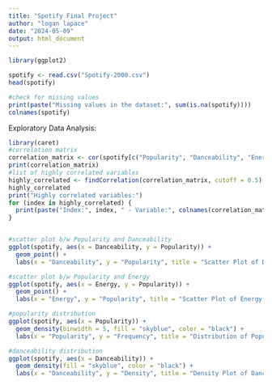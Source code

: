 ```yaml
---
title: "Spotify Final Project"
author: "logan lapace"
date: "2024-05-09"
output: html_document
---
```


```r
library(ggplot2)
```

```r
spotify <- read.csv("Spotify-2000.csv")
head(spotify)

#check for missing values
print(paste("Missing values in the dataset:", sum(is.na(spotify))))
colnames(spotify)
```


Exploratory Data Analysis:


```r
library(caret)
#correlation matrix
correlation_matrix <- cor(spotify[c("Popularity", "Danceability", "Energy", "Loudness..dB.", "Liveness", "Valence", "Acousticness", "Speechiness")])
print(correlation_matrix)
#list of highly correlated variables
highly_correlated <- findCorrelation(correlation_matrix, cutoff = 0.5)
highly_correlated
print("Highly correlated variables:")
for (index in highly_correlated) {
  print(paste("Index:", index, " - Variable:", colnames(correlation_matrix)[index]))
}
```

```r
```

```r
#scatter plot b/w Popularity and Danceability
ggplot(spotify, aes(x = Danceability, y = Popularity)) +
  geom_point() +
  labs(x = "Danceability", y = "Popularity", title = "Scatter Plot of Danceability vs. Popularity")

#scatter plot b/w Popularity and Energy
ggplot(spotify, aes(x = Energy, y = Popularity)) +
  geom_point() +
  labs(x = "Energy", y = "Popularity", title = "Scatter Plot of Energy vs. Popularity")
```

```r
#popularity distribution
ggplot(spotify, aes(x = Popularity)) +
  geom_density(binwidth = 5, fill = "skyblue", color = "black") +
  labs(x = "Popularity", y = "Frequency", title = "Distribution of Popularity")

#danceability distribution
ggplot(spotify, aes(x = Danceability)) +
  geom_density(fill = "skyblue", color = "black") +
  labs(x = "Danceability", y = "Density", title = "Density Plot of Danceability")
```


